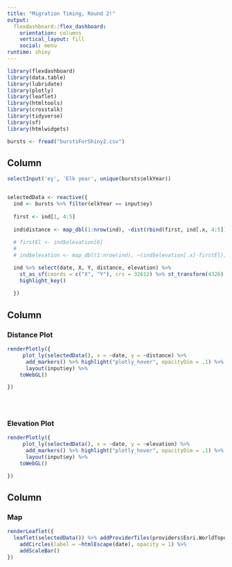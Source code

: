 ```yaml
---
title: "Migration Timing, Round 2!"
output: 
  flexdashboard::flex_dashboard:
    orientation: columns
    vertical_layout: fill
    social: menu
runtime: shiny
---
```


```r

library(flexdashboard)
library(data.table)
library(lubridate)
library(plotly)
library(leaflet)
library(htmltools)
library(crosstalk)
library(tidyverse)
library(sf)
library(htmlwidgets)

bursts <- fread("burstsForShiny2.csv")

```


Column {.sidebar}
-----------------------------------------------------------------------

```r
selectInput('ey', 'Elk year', unique(bursts$elkYear))


selectedData <- reactive({
  ind <- bursts %>% filter(elkYear == input$ey)
  
  first <- ind[1, 4:5]
  
  ind$distance <- map_dbl(1:nrow(ind), ~dist(rbind(first, ind[.x, 4:5])))
  
  # firstEl <- ind$elevation[6]
  # 
  # ind$elevation <- map_dbl(1:nrow(ind), ~(ind$elevation[.x]-firstEl))

  ind %>% select(date, X, Y, distance, elevation) %>%
    st_as_sf(coords = c("X", "Y"), crs = 32612) %>% st_transform(4326) %>%
    highlight_key()
  
  })


```


Column {data-width=400}
-----------------------------------------------------------------------

### Distance Plot

```r



renderPlotly({
     plot_ly(selectedData(), x = ~date, y = ~distance) %>%
      add_markers() %>% highlight("plotly_hover", opacityDim = .1) %>%
      layout(input$ey) %>%
    toWebGL()

})


 
```

### Elevation Plot

```r
renderPlotly({
     plot_ly(selectedData(), x = ~date, y = ~elevation) %>%
      add_markers() %>% highlight("plotly_hover", opacityDim = .1) %>%
      layout(input$ey) %>%
    toWebGL()

})
```

Column {data-width=400}
-----------------------------------------------------------------------

### Map

```r
renderLeaflet({
  leaflet(selectedData()) %>% addProviderTiles(providers$Esri.WorldTopoMap) %>%
    addCircles(label = ~htmlEscape(date), opacity = 1) %>%
    addScaleBar()
})

```

